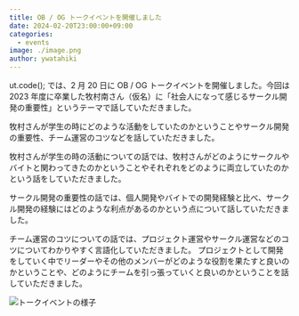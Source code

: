 ```yaml
---
title: OB / OG トークイベントを開催しました
date: 2024-02-20T23:00:00+09:00
categories:
  - events
image: ./image.png
author: ywatahiki
---
```


ut.code(); では、2 月 20 日に OB / OG トークイベントを開催しました。今回は 2023 年度に卒業した牧村南さん（仮名）に「社会人になって感じるサークル開発の重要性」というテーマで話していただきました。

牧村さんが学生の時にどのような活動をしていたのかということやサークル開発の重要性、チーム運営のコツなどを話していただきました。

牧村さんが学生の時の活動についての話では、牧村さんがどのようにサークルやバイトと関わってきたのかということやそれぞれをどのように両立していたのかという話をしていただきました。

サークル開発の重要性の話では、個人開発やバイトでの開発経験と比べ、サークル開発の経験にはどのような利点があるのかという点について話していただきました。

チーム運営のコツについての話では、プロジェクト運営やサークル運営などのコツについてわかりやすく言語化していただきました。
プロジェクトとして開発をしていく中でリーダーやその他のメンバーがどのような役割を果たすと良いのかということや、どのようにチームを引っ張っていくと良いのかということを話していただきました。

![トークイベントの様子](./talk-event.jpg)
